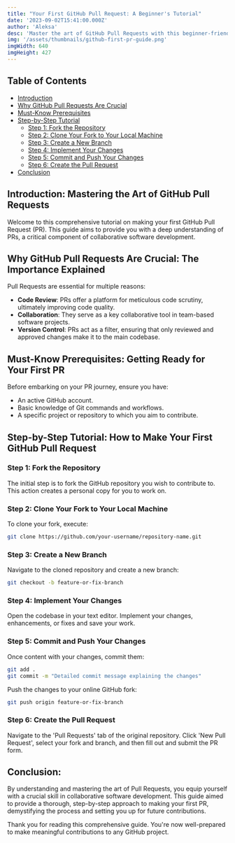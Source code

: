 ```yaml
---
title: "Your First GitHub Pull Request: A Beginner's Tutorial"
date: '2023-09-02T15:41:00.000Z'
author: 'Aleksa'
desc: 'Master the art of GitHub Pull Requests with this beginner-friendly guide. Gain expert insights and step-by-step instructions for creating flawless PRs.'
img: '/assets/thumbnails/github-first-pr-guide.png'
imgWidth: 640
imgHeight: 427
---
```


## Table of Contents

- [Introduction](#introduction)
- [Why GitHub Pull Requests Are Crucial](#why-github-pull-requests-are-crucial)
- [Must-Know Prerequisites](#must-know-prerequisites)
- [Step-by-Step Tutorial](#step-by-step-tutorial)
  - [Step 1: Fork the Repository](#step-1-fork-the-repository)
  - [Step 2: Clone Your Fork to Your Local Machine](#step-2-clone-your-fork-to-your-local-machine)
  - [Step 3: Create a New Branch](#step-3-create-a-new-branch)
  - [Step 4: Implement Your Changes](#step-4-implement-your-changes)
  - [Step 5: Commit and Push Your Changes](#step-5-commit-and-push-your-changes)
  - [Step 6: Create the Pull Request](#step-6-create-the-pull-request)
- [Conclusion](#conclusion)

## Introduction: Mastering the Art of GitHub Pull Requests

Welcome to this comprehensive tutorial on making your first GitHub Pull Request (PR). This guide aims to provide you with a deep understanding of PRs, a critical component of collaborative software development.

## Why GitHub Pull Requests Are Crucial: The Importance Explained

Pull Requests are essential for multiple reasons:

- **Code Review**: PRs offer a platform for meticulous code scrutiny, ultimately improving code quality.
- **Collaboration**: They serve as a key collaborative tool in team-based software projects.
- **Version Control**: PRs act as a filter, ensuring that only reviewed and approved changes make it to the main codebase.

## Must-Know Prerequisites: Getting Ready for Your First PR

Before embarking on your PR journey, ensure you have:

- An active GitHub account.
- Basic knowledge of Git commands and workflows.
- A specific project or repository to which you aim to contribute.

## Step-by-Step Tutorial: How to Make Your First GitHub Pull Request

### Step 1: Fork the Repository

The initial step is to fork the GitHub repository you wish to contribute to. This action creates a personal copy for you to work on.

### Step 2: Clone Your Fork to Your Local Machine

To clone your fork, execute:

```bash
git clone https://github.com/your-username/repository-name.git
```

### Step 3: Create a New Branch

Navigate to the cloned repository and create a new branch:

```bash
git checkout -b feature-or-fix-branch
```

### Step 4: Implement Your Changes

Open the codebase in your text editor. Implement your changes, enhancements, or fixes and save your work.

### Step 5: Commit and Push Your Changes

Once content with your changes, commit them:

```bash
git add .
git commit -m "Detailed commit message explaining the changes"
```

Push the changes to your online GitHub fork:

```bash
git push origin feature-or-fix-branch
```

### Step 6: Create the Pull Request

Navigate to the 'Pull Requests' tab of the original repository. Click 'New Pull Request', select your fork and branch, and then fill out and submit the PR form.

## Conclusion:

By understanding and mastering the art of Pull Requests, you equip yourself with a crucial skill in collaborative software development. This guide aimed to provide a thorough, step-by-step approach to making your first PR, demystifying the process and setting you up for future contributions.

Thank you for reading this comprehensive guide. You're now well-prepared to make meaningful contributions to any GitHub project.
